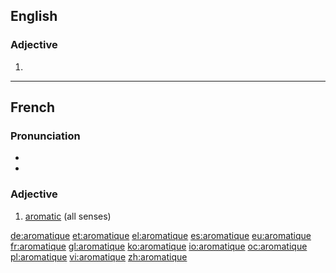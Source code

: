 ==English==

===Adjective===
{{en-adj}}

# {{obsolete form of|aromatic}}
----
==French==

===Pronunciation===
* {{IPA|/a.ʁo.ma.tik/|lang=fr}}
* {{audio|Fr-aromatique.ogg|aromatique}}

===Adjective===
{{fr-adj|mf}}

# [[aromatic]] (all senses)

[[de:aromatique]]
[[et:aromatique]]
[[el:aromatique]]
[[es:aromatique]]
[[eu:aromatique]]
[[fr:aromatique]]
[[gl:aromatique]]
[[ko:aromatique]]
[[io:aromatique]]
[[oc:aromatique]]
[[pl:aromatique]]
[[vi:aromatique]]
[[zh:aromatique]]